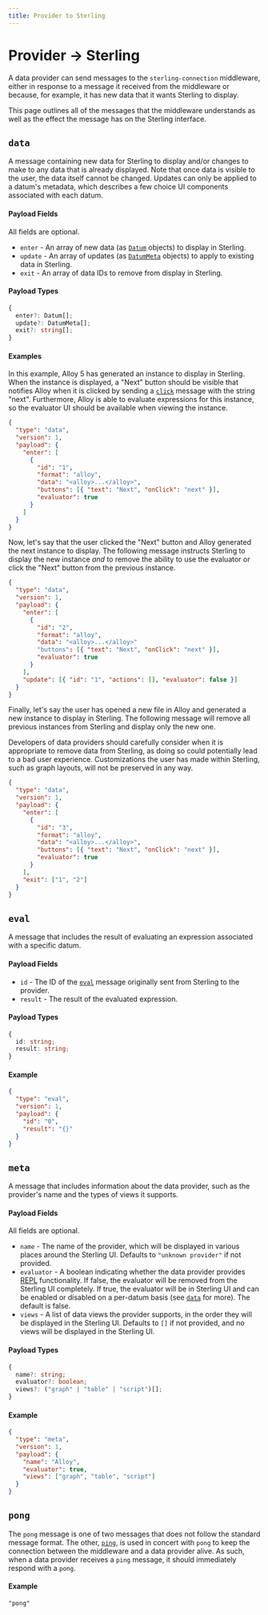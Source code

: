 ```yaml
---
title: Provider to Sterling
---
```



# Provider -> Sterling

A data provider can send messages to the `sterling-connection` middleware,
either in response to a message it received from the middleware or because, for
example, it has new data that it wants Sterling to display.

This page outlines all of the messages that the middleware understands as well
as the effect the message has on the Sterling interface.

## `data`

A message containing new data for Sterling to display and/or changes to make to
any data that is already displayed. Note that once data is visible to the user,
the data itself cannot be changed. Updates can only be applied to a datum's
metadata, which describes a few choice UI components associated with each datum.

#### Payload Fields

All fields are optional.

- `enter` - An array of new data (as [`Datum`](./types#Datum) objects) to
  display in Sterling.
- `update` - An array of updates (as [`DatumMeta`](./types#DatumMeta) objects)
  to apply to existing data in Sterling.
- `exit` - An array of data IDs to remove from display in Sterling.

#### Payload Types

```typescript
{
  enter?: Datum[];
  update?: DatumMeta[];
  exit?: string[];
}
```

#### Examples

In this example, Alloy 5 has generated an instance to display in Sterling. When
the instance is displayed, a "Next" button should be visible that notifies Alloy
when it is clicked by sending a [`click`](./send#click) message with the string
"next". Furthermore, Alloy is able to evaluate expressions for this instance, so
the evaluator UI should be available when viewing the instance.

```json
{
  "type": "data",
  "version": 1,
  "payload": {
    "enter": [
      {
        "id": "1",
        "format": "alloy",
        "data": "<alloy>...</alloy>",
        "buttons": [{ "text": "Next", "onClick": "next" }],
        "evaluator": true
      }
    ]
  }
}
```

Now, let's say that the user clicked the "Next" button and Alloy generated the
next instance to display. The following message instructs Sterling to display
the new instance _and_ to remove the ability to use the evaluator or click the
"Next" button from the previous instance.

```json
{
  "type": "data",
  "version": 1,
  "payload": {
    "enter": [
      {
        "id": "2",
        "format": "alloy",
        "data": "<alloy>...</alloy>"
        "buttons": [{ "text": "Next", "onClick": "next" }],
        "evaluator": true
      }
    ],
    "update": [{ "id": "1", "actions": [], "evaluator": false }]
  }
}
```

Finally, let's say the user has opened a new file in Alloy and generated a new
instance to display in Sterling. The following message will remove all previous
instances from Sterling and display only the new one.

<Callout type="warning" emoji="⚠️">
  Developers of data providers should carefully consider when it is appropriate
  to remove data from Sterling, as doing so could potentially lead to a bad user
  experience. Customizations the user has made within Sterling, such as graph
  layouts, will not be preserved in any way.
</Callout>

```json
{
  "type": "data",
  "version": 1,
  "payload": {
    "enter": [
      {
        "id": "3",
        "format": "alloy",
        "data": "<alloy>...</alloy>",
        "buttons": [{ "text": "Next", "onClick": "next" }],
        "evaluator": true
      }
    ],
    "exit": ["1", "2"]
  }
}
```

## `eval`

A message that includes the result of evaluating an expression associated with a
specific datum.

#### Payload Fields

- `id` - The ID of the [`eval`](./send#eval) message originally sent from
  Sterling to the provider.
- `result` - The result of the evaluated expression.

#### Payload Types

```typescript
{
  id: string;
  result: string;
}
```

#### Example

```json
{
  "type": "eval",
  "version": 1,
  "payload": {
    "id": "0",
    "result": "{}"
  }
}
```

## `meta`

A message that includes information about the data provider, such as the
provider's name and the types of views it supports.

#### Payload Fields

All fields are optional.

- `name` - The name of the provider, which will be displayed in various places
  around the Sterling UI. Defaults to `"unknown provider"` if not provided.
- `evaluator` - A boolean indicating whether the data provider provides
  [REPL](https://en.wikipedia.org/wiki/Read%E2%80%93eval%E2%80%93print_loop)
  functionality. If false, the evaluator will be removed from the Sterling UI
  completely. If true, the evaluator will be in Sterling UI and can be enabled
  or disabled on a per-datum basis (see [`data`](#data) for more). The default
  is false.
- `views` - A list of data views the provider supports, in the order they will
  be displayed in the Sterling UI. Defaults to `[]` if not provided, and no
  views will be displayed in the Sterling UI.

#### Payload Types

```typescript
{
  name?: string;
  evaluator?: boolean;
  views?: ("graph" | "table" | "script")[];
}
```

#### Example

```json
{
  "type": "meta",
  "version": 1,
  "payload": {
    "name": "Alloy",
    "evaluator": true,
    "views": ["graph", "table", "script"]
  }
}
```

## `pong`

The `pong` message is one of two messages that does not follow the standard
message format. The other, [`ping`](./send#ping), is used in concert with `pong`
to keep the connection between the middleware and a data provider alive. As
such, when a data provider receives a `ping` message, it should immediately
respond with a `pong`.

#### Example

```
"pong"
```
